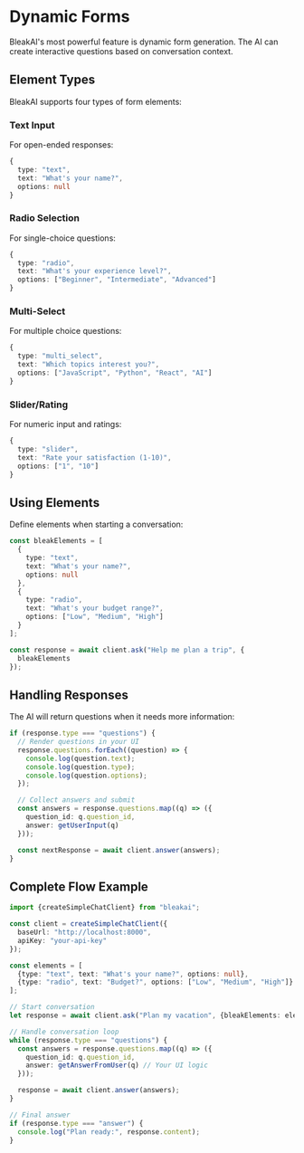 # Dynamic Forms

BleakAI's most powerful feature is dynamic form generation. The AI can create interactive questions based on conversation context.

## Element Types

BleakAI supports four types of form elements:

### Text Input

For open-ended responses:

```typescript
{
  type: "text",
  text: "What's your name?",
  options: null
}
```

### Radio Selection

For single-choice questions:

```typescript
{
  type: "radio",
  text: "What's your experience level?",
  options: ["Beginner", "Intermediate", "Advanced"]
}
```

### Multi-Select

For multiple choice questions:

```typescript
{
  type: "multi_select",
  text: "Which topics interest you?",
  options: ["JavaScript", "Python", "React", "AI"]
}
```

### Slider/Rating

For numeric input and ratings:

```typescript
{
  type: "slider",
  text: "Rate your satisfaction (1-10)",
  options: ["1", "10"]
}
```

## Using Elements

Define elements when starting a conversation:

```typescript
const bleakElements = [
  {
    type: "text",
    text: "What's your name?",
    options: null
  },
  {
    type: "radio",
    text: "What's your budget range?",
    options: ["Low", "Medium", "High"]
  }
];

const response = await client.ask("Help me plan a trip", {
  bleakElements
});
```

## Handling Responses

The AI will return questions when it needs more information:

```typescript
if (response.type === "questions") {
  // Render questions in your UI
  response.questions.forEach((question) => {
    console.log(question.text);
    console.log(question.type);
    console.log(question.options);
  });

  // Collect answers and submit
  const answers = response.questions.map((q) => ({
    question_id: q.question_id,
    answer: getUserInput(q)
  }));

  const nextResponse = await client.answer(answers);
}
```

## Complete Flow Example

```typescript
import {createSimpleChatClient} from "bleakai";

const client = createSimpleChatClient({
  baseUrl: "http://localhost:8000",
  apiKey: "your-api-key"
});

const elements = [
  {type: "text", text: "What's your name?", options: null},
  {type: "radio", text: "Budget?", options: ["Low", "Medium", "High"]}
];

// Start conversation
let response = await client.ask("Plan my vacation", {bleakElements: elements});

// Handle conversation loop
while (response.type === "questions") {
  const answers = response.questions.map((q) => ({
    question_id: q.question_id,
    answer: getAnswerFromUser(q) // Your UI logic
  }));

  response = await client.answer(answers);
}

// Final answer
if (response.type === "answer") {
  console.log("Plan ready:", response.content);
}
```
